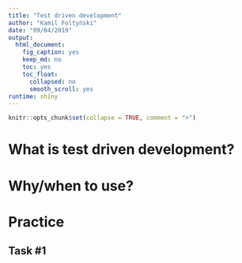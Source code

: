 ```yaml
---
title: "Test driven development"
author: "Kamil Foltyński"
date: "09/04/2019"
output:
  html_document:
    fig_caption: yes
    keep_md: no
    toc: yes
    toc_float:
      collapsed: no
      smooth_scroll: yes
runtime: shiny
---
```


```r
knitr::opts_chunk$set(collapse = TRUE, comment = ">")
```

# What is test driven development?

# Why/when to use?

# Practice

## Task #1

